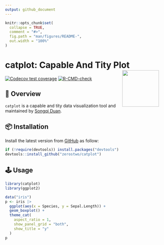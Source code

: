 ```yaml
---
output: github_document
---
```


<!-- README.md is generated from README.Rmd. Please edit that file -->

```r
knitr::opts_chunk$set(
  collapse = TRUE,
  comment = "#>",
  fig.path = "man/figures/README-",
  out.width = "100%"
)
```

# catplot: Capable And Tity Plot <img src="man/figures/logo.png" align="right" alt="" width="120" />

<!-- badges: start -->
[![Codecov test coverage](https://codecov.io/gh/zerostwo/catplot/branch/master/graph/badge.svg)](https://app.codecov.io/gh/zerostwo/catplot?branch=master)
[![R-CMD-check](https://github.com/zerostwo/catplot/actions/workflows/R-CMD-check.yaml/badge.svg)](https://github.com/zerostwo/catplot/actions/workflows/R-CMD-check.yaml)
<!-- badges: end -->

## 🤪 Overview

`catplot` is a capable and tity data visualization tool and maintained by [Songqi Duan](https://songqi.online).

## 📦 Installation

Install the latest version from [GitHub](https://github.com/zerostwo/catplot) as follow:

```r
if (!require(devtools)) install.packages("devtools")
devtools::install_github("zerostwo/catplot")
```

## 🕹️ Usage

```r
library(catplot)
library(ggplot2)

data("iris")
p <- iris |>
  ggplot(aes(x = Species, y = Sepal.Length)) +
  geom_boxplot() +
  theme_cat(
    aspect_ratio = 1,
    show_panel_grid = "both",
    show_title = "y"
  )
p
```
